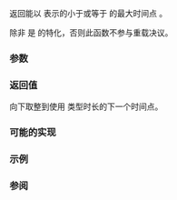 {{cpp/chrono/title|floor{{small|(std::chrono::time_point)}}}}
{{cpp/chrono/time_point/navbar}}
{{ddcl|since=c++17|header=chrono|
template&lt; class ToDuration, class Clock, class Duration &gt;
constexpr std::chrono::time_point&lt;Clock, ToDuration&gt;
    floor( const std::chrono::time_point&lt;Clock, Duration&gt;&amp; tp );
}}

返回能以 {{tt|ToDuration}} 表示的小于或等于 {{c|tp}} 的最大时间点 {{tt|t}}。

除非 {{tt|ToDuration}} 是 {{lc|std::chrono::duration}} 的特化，否则此函数不参与重载决议。

===参数===
{{par begin}}
{{par | tp |要向下取整的时间点}}
{{par end}}

===返回值===
{{c|tp}} 向下取整到使用 {{tt|ToDuration}} 类型时长的下一个时间点。

===可能的实现===
{{eq fun|1=
namespace detail
{
    template&lt;class&gt; inline constexpr bool is_duration_v = false;
    template&lt;class Rep, class Period&gt; inline constexpr bool is_duration_v&lt;
        std::chrono::duration&lt;Rep, Period&gt;&gt; = true;
}

template&lt;class To, class Clock, class FromDuration,
         class = std::enable_if_t&lt;detail::is_duration_v&lt;To&gt;&gt;&gt;
constexpr std::chrono::time_point&lt;Clock, To&gt;
    floor(const std::chrono::time_point&lt;Clock, FromDuration&gt;&amp; tp)
{
    return std::chrono::time_point&lt;Clock, To&gt;{
        std::chrono::floor&lt;To&gt;(tp.time_since_epoch())};
}
}}

===示例===
{{include|cpp/chrono/time_point/round example}}

===参阅===
{{dsc begin}}
{{dsc inc|cpp/chrono/time_point/dsc time_point_cast}}
{{dsc inc|cpp/chrono/time_point/dsc ceil}}
{{dsc inc|cpp/chrono/time_point/dsc round}}
{{dsc inc|cpp/chrono/duration/dsc floor}}
{{dsc inc|cpp/numeric/math/dsc floor}}
{{dsc end}}

{{langlinks|de|en|es|fr|it|ja|pt|ru}}